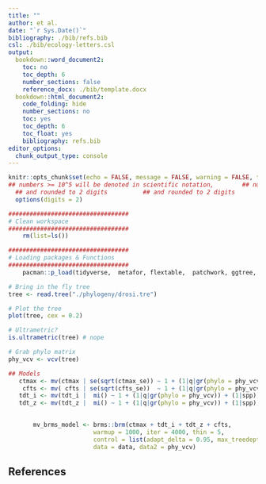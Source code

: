 ```yaml
---
title: ""
author: et al. 
date: "`r Sys.Date()`"
bibliography: ./bib/refs.bib
csl: ./bib/ecology-letters.csl
output: 
  bookdown::word_document2:
    toc: no
    toc_depth: 6
    number_sections: false
    reference_docx: ./bib/template.docx
  bookdown::html_document2:
    code_folding: hide
    number_sections: no
    toc: yes
    toc_depth: 6
    toc_float: yes
    bibliography: refs.bib
editor_options: 
  chunk_output_type: console
---
```


```r
knitr::opts_chunk$set(echo = FALSE, message = FALSE, warning = FALSE, tidy = TRUE, fig.width = 10)
## numbers >= 10^5 will be denoted in scientific notation,		  ## numbers >= 10^5 will be denoted in scientific notation,
  ## and rounded to 2 digits		  ## and rounded to 2 digits
  options(digits = 2)

##################################
# Clean workspace
##################################
    rm(list=ls())

##################################
# Loading packages & Functions
##################################
    pacman::p_load(tidyverse,  metafor, flextable,  patchwork, ggtree, ape, phytools, viridis, MCMCglmm, brms, latex2exp, orchaRd, multcomp)


```


```r
# Bring in the fly tree
tree <- read.tree("./phylogeny/drosi.tre")

# Plot the tree
plot(tree, cex = 0.2)

# Ultrametric?
is.ultrametric(tree) # nope

# Grab phylo matrix
phy_vcv <- vcv(tree)

```


```r
## Models
   ctmax <- mv(ctmax | se(sqrt(ctmax_se)) ~ 1 + (1|q|gr(phylo = phy_vcv)) + (1|spp) + (1|obs)) + gaussian()
    cfts <- mv( cfts | se(sqrt(cfts_se))  ~ 1 + (1|q|gr(phylo = phy_vcv)) + (1|spp)) + gaussian()
   tdt_i <- mv(tdt_i |  mi() ~ 1 + (1|q|gr(phylo = phy_vcv)) + (1|spp)) + gaussian()
   tdt_z <- mv(tdt_z |  mi() ~ 1 + (1|q|gr(phylo = phy_vcv)) + (1|spp)) + gaussian()

                    
       mv_brms_model <- brms::brm(ctmax + tdt_i + tdt_z + cfts, 
                        warmup = 1000, iter = 4000, thin = 5, 
                        control = list(adapt_delta = 0.95, max_treedepth = 15), 
                        data = data, data2 = phy_vcv)

```


## References
